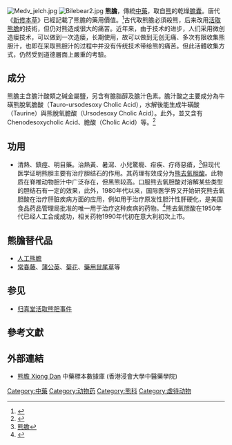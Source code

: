 {{Inappropriate tone|time=2018-02-07T10:10:40+00:00}}
[[File:Medv_jelch.jpg|thumb]]
[[File:Bilebear2.jpg|right]]
{{medical}}
'''熊膽'''，傳統[[中藥|中藥]]，取自[[熊|熊]]的乾燥[[膽囊|膽囊]]。唐代《[[新修本草|新修本草]]》已經記載了熊膽的藥用價值。<ref>{{Cite web |url=http://news.xinhuanet.com/health/2012-02/23/c_122742537.htm |title=“活取熊膽”編年史：久入藥典 與現代文明相悖 |access-date=2016-05-18 |archive-date=2017-03-05 |archive-url=https://web.archive.org/web/20170305062749/http://news.xinhuanet.com/health/2012-02/23/c_122742537.htm |dead-url=no }}</ref>古代取熊膽必須殺熊，后来改用[[活取熊膽|活取熊膽]]的技術，但仍对熊造成很大的痛苦。近年来，由于技术的进步，人们采用微创造瘘技术，可以做到一次造瘘，长期使用，故可以做到无创无痛、多次有限收集熊胆汁，也即在采取熊胆汁的过程中并没有传统技术带给熊的痛苦。但此活體收集方式，仍然受到道德層面上嚴重的考驗。

==成分==
熊膽主含膽汁酸類之碱金屬鹽，另含有膽脂醇及膽汁色素。膽汁酸之主要成分為牛磺熊脫氧膽酸（Tauro-ursodesoxy Cholic Acid），水解後能生成牛磺酸（Taurine）與熊脫氧膽酸（Ursodesoxy Cholic Acid）。此外，並又含有 Chenodesoxycholic Acid、膽酸（Cholic Acid）等。<ref>{{cite book | url=http://ap6.pccu.edu.tw/encyclopedia_media/main.asp?id=7644 | title=熊膽 | publisher=數位典藏國家型科技計畫/應用服務分項計畫}}</ref>

==功用==
*清熱、鎮痙、明目藥。治熱黃、暑瀉、小兒驚癇、疳疾、疔痔惡瘡，<ref>[http://ap6.pccu.edu.tw/encyclopedia_media/main.asp?id=7644 熊膽]</ref>但现代医学证明熊胆主要有治疗胆结石的作用。其药理有效成分为[[熊去氧胆酸|熊去氧胆酸]]。此物质在脊椎动物胆汁中广泛存在，但黑熊较高。口服熊去氧胆酸对溶解某些类型的胆结石有一定的效果，此外，1980年代以来，国际医学界又开始研究熊去氧胆酸在治疗肝脏疾病方面的应用，例如用于治疗原发性胆汁性肝硬化，是美国食品药品管理局批准的唯一用于治疗这种疾病的药物。<ref>{{Cite web |url=http://view.news.qq.com/zt2011/hxqd/index.htm |title=活熊取胆的来龙去脉 |access-date=2013-04-18 |archive-date=2020-08-15 |archive-url=https://web.archive.org/web/20200815045343/https://view.news.qq.com/zt2011/hxqd/index.htm |dead-url=no }}</ref>熊去氧胆酸在1950年代已经人工合成成功，相关药物1990年代初在意大利初次上市。

==熊膽替代品==
*[[人工熊膽|人工熊膽]]
*[[常春藤|常春藤]]、[[蒲公英|蒲公英]]、[[菊花|菊花]]、[[藥用鼠尾草|藥用鼠尾草]]等

==参见==
*[[归真堂活取熊胆事件|归真堂活取熊胆事件]]

==參考文獻==
{{reflist}}

[[Category:中藥|Category:中藥]]
[[Category:动物药|Category:动物药]]
[[Category:熊科|Category:熊科]]

==外部連結==
* [http://libproject.hkbu.edu.hk/was40/outline?page=1&channelid=44273&searchword=%E7%86%8A%E8%86%BD&sortfield=+name_chi_sort 熊膽 Xiong Dan] {{Wayback|url=http://libproject.hkbu.edu.hk/was40/outline?page=1&channelid=44273&searchword=%E7%86%8A%E8%86%BD&sortfield=+name_chi_sort |date=20160304100412 }} 中藥標本數據庫 (香港浸會大學中醫藥學院) {{zh-hant}}{{en}}


[[Category:虐待动物|Category:虐待动物]]
